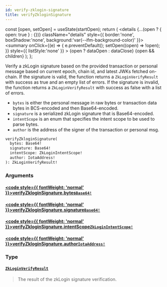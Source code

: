 ```yaml
---
id: verify-zklogin-signature
title: verifyZkloginSignature
---
```









  const [open, setOpen] = useState(startOpen);
  return (
    <details {...(open ? { open: true } : {})} className="details" style={{ border:'none', boxShadow:'none', background:'var(--ifm-background-color)' }}>
      <summary
        onClick={(e) => {
          e.preventDefault();
          setOpen((open) => !open);
        }}
        style={{ listStyle:'none' }}
      >
      {open ? dataOpen : dataClose}
      </summary>
      {open && children}
    </details>
  );
};








Verify a zkLogin signature based on the provided transaction or personal
message based on current epoch, chain id, and latest JWKs fetched
on-chain. If the signature is valid, the function returns a
`ZkLoginVerifyResult` with success as true and an empty list of
errors. If the signature is invalid, the function returns
a `ZkLoginVerifyResult` with success as false with a list of errors.

- `bytes` is either the personal message in raw bytes or transaction
data bytes in BCS-encoded and then Base64-encoded.
- `signature` is a serialized zkLogin signature that is Base64-encoded.
- `intentScope` is an enum that specifies the intent scope to be used to
parse bytes.
- `author` is the address of the signer of the transaction or personal
msg.


```graphql
verifyZkloginSignature(
  bytes: Base64!
  signature: Base64!
  intentScope: ZkLoginIntentScope!
  author: IotaAddress!
): ZkLoginVerifyResult!
```




### Arguments

#### [<code style={{ fontWeight: 'normal' }}>verifyZkloginSignature.<b>bytes</b></code>](#)<Bullet />[`Base64!`](/references/iota-api/iota-graphql/reference/types/scalars/base-64) <Badge class="badge badge--secondary" text="non-null"/> <Badge class="badge badge--secondary" text="scalar"/> 
> 
> 
> 
> 

#### [<code style={{ fontWeight: 'normal' }}>verifyZkloginSignature.<b>signature</b></code>](#)<Bullet />[`Base64!`](/references/iota-api/iota-graphql/reference/types/scalars/base-64) <Badge class="badge badge--secondary" text="non-null"/> <Badge class="badge badge--secondary" text="scalar"/> 
> 
> 
> 
> 

#### [<code style={{ fontWeight: 'normal' }}>verifyZkloginSignature.<b>intentScope</b></code>](#)<Bullet />[`ZkLoginIntentScope!`](/references/iota-api/iota-graphql/reference/types/enums/zk-login-intent-scope) <Badge class="badge badge--secondary" text="non-null"/> <Badge class="badge badge--secondary" text="enum"/> 
> 
> 
> 
> 

#### [<code style={{ fontWeight: 'normal' }}>verifyZkloginSignature.<b>author</b></code>](#)<Bullet />[`IotaAddress!`](/references/iota-api/iota-graphql/reference/types/scalars/iota-address) <Badge class="badge badge--secondary" text="non-null"/> <Badge class="badge badge--secondary" text="scalar"/> 
> 
> 
> 
> 

### Type

#### [`ZkLoginVerifyResult`](/references/iota-api/iota-graphql/reference/types/objects/zk-login-verify-result) <Badge class="badge badge--secondary" text="object"/> 
> 
> 
> The result of the zkLogin signature verification.
> 





